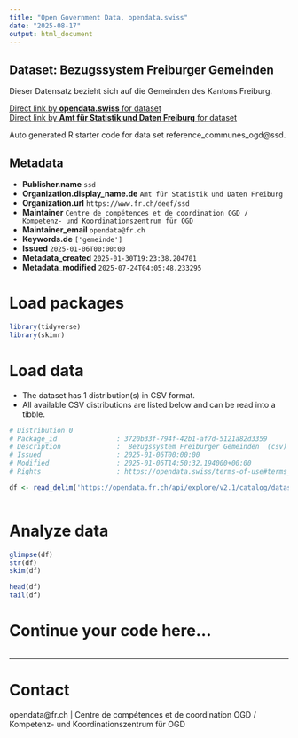 ```yaml
---
title: "Open Government Data, opendata.swiss"
date: "2025-08-17"
output: html_document
---
```


## Dataset: Bezugssystem Freiburger Gemeinden

Dieser Datensatz bezieht sich auf die Gemeinden des Kantons Freiburg.

[Direct link by **opendata.swiss** for dataset](https://opendata.swiss/de/dataset/bezugssystem-freiburger-gemeinden)<br>
[Direct link by **Amt für Statistik und Daten Freiburg** for dataset](https://opendata.fr.ch/explore/dataset/reference_communes_ogd/)

Auto generated R starter code for data set reference_communes_ogd@ssd.

## Metadata

- **Publisher.name** `ssd`
- **Organization.display_name.de** `Amt für Statistik und Daten Freiburg`
- **Organization.url** `https://www.fr.ch/deef/ssd`
- **Maintainer** `Centre de compétences et de coordination OGD / Kompetenz- und Koordinationszentrum für OGD`
- **Maintainer_email** `opendata@fr.ch`
- **Keywords.de** `['gemeinde']`
- **Issued** `2025-01-06T00:00:00`
- **Metadata_created** `2025-01-30T19:23:38.204701`
- **Metadata_modified** `2025-07-24T04:05:48.233295`


# Load packages

```r

library(tidyverse)
library(skimr)

```

# Load data

-   The dataset has 1 distribution(s) in CSV format.
-   All available CSV distributions are listed below and can be read into a tibble.

```r

# Distribution 0
# Package_id               : 3720b33f-794f-42b1-af7d-5121a82d3359
# Description              :  Bezugssystem Freiburger Gemeinden  (csv)
# Issued                   : 2025-01-06T00:00:00
# Modified                 : 2025-01-06T14:50:32.194000+00:00
# Rights                   : https://opendata.swiss/terms-of-use#terms_by

df <- read_delim('https://opendata.fr.ch/api/explore/v2.1/catalog/datasets/reference_communes_ogd/exports/csv?use_labels=true')



```

# Analyze data

```r

glimpse(df)
str(df)
skim(df)

head(df)
tail(df)

```

# Continue your code here...

```r

```

------------------------------------------------------------------------

# Contact

opendata@fr.ch | Centre de compétences et de coordination OGD / Kompetenz- und Koordinationszentrum für OGD
